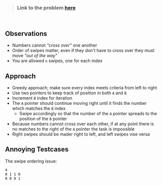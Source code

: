 > ### Link to the problem [here](https://dmoj.ca/problem/ccc24s3)

&nbsp;
## Observations
- Numbers cannot *"cross over"* one another
- Order of swipes matter, even if they don't have to cross over they must move *"out of the way"* 
- You are allowed `n` swipes, one for each index

## Approach
- Greedy approach; make sure every index meets criteria from left to right
- Use two pointers to keep track of position in both `A` and `B`
- Increment `B` index for iteration
- The `A` pointer should continue moving right until it finds the number which matches the `B` index
    - Swipe accordingly so that the number of the `A` pointer spreads to the position of the `B` pointer
- Because numbers cannot cross over each other, if at any point there is no matches to the right of the `A` pointer the task is impossible
- Right swipes should be mader right to left, and left swipes vise versa

## Annoying Testcases
The swipe ordering issue:
```
4
0 1 1 0
0 0 0 1
```